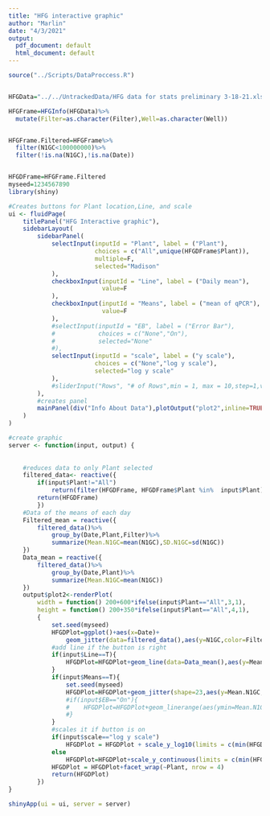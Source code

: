 ```yaml
---
title: "HFG interactive graphic"
author: "Marlin"
date: "4/3/2021"
output:
  pdf_document: default
  html_document: default
---
```

```r

source("../Scripts/DataProccess.R")


HFGData="../../UntrackedData/HFG data for stats preliminary 3-18-21.xlsx"

HFGFrame=HFGInfo(HFGData)%>%
  mutate(Filter=as.character(Filter),Well=as.character(Well))


HFGFrame.Filtered=HFGFrame%>%
  filter(N1GC<100000000)%>%
  filter(!is.na(N1GC),!is.na(Date))


HFGDFrame=HFGFrame.Filtered
myseed=1234567890
library(shiny)
```

```r


#Creates buttons for Plant location,Line, and scale
ui <- fluidPage(
    titlePanel("HFG Interactive graphic"),
    sidebarLayout(
        sidebarPanel(
            selectInput(inputId = "Plant", label = ("Plant"),
                        choices = c("All",unique(HFGDFrame$Plant)),
                        multiple=F,
                        selected="Madison"
            ),
            checkboxInput(inputId = "Line", label = ("Daily mean"),
                          value=F
            ),
            checkboxInput(inputId = "Means", label = ("mean of qPCR"),
                          value=F
            ),
            #selectInput(inputId = "EB", label = ("Error Bar"),
            #            choices = c("None","On"),
            #            selected="None"
            #),
            selectInput(inputId = "scale", label = ("y scale"),
                        choices = c("None","log y scale"),
                        selected="log y scale"
            ),
            #sliderInput("Rows", "# of Rows",min = 1, max = 10,step=1,value=1)
        ),
        #creates panel
        mainPanel(div("Info About Data"),plotOutput("plot2",inline=TRUE), br(),div("Discription Of Data"))
    )
)
```


```r
#create graphic                                       
server <- function(input, output) {
    
    
    #reduces data to only Plant selected
    filtered_data<- reactive({
        if(input$Plant!="All")
            return(filter(HFGDFrame, HFGDFrame$Plant %in%  input$Plant))
        return(HFGDFrame)
        })
    #Data of the means of each day
    Filtered_mean = reactive({
        filtered_data()%>%
            group_by(Date,Plant,Filter)%>%
            summarize(Mean.N1GC=mean(N1GC),SD.N1GC=sd(N1GC))
    })
    Data_mean = reactive({
        filtered_data()%>%
            group_by(Date,Plant)%>%
            summarize(Mean.N1GC=mean(N1GC))
    })
    output$plot2<-renderPlot(
        width = function() 200+600*ifelse(input$Plant=="All",3,1),
        height = function() 200+350*ifelse(input$Plant=="All",4,1),
        {
            set.seed(myseed)
            HFGDPlot=ggplot()+aes(x=Date)+
                geom_jitter(data=filtered_data(),aes(y=N1GC,color=Filter),alpha=.7,height=0,width=.1,size=3)
            #add line if the button is right
            if(input$Line==T){
                HFGDPlot=HFGDPlot+geom_line(data=Data_mean(),aes(y=Mean.N1GC),size=1)
            }
            if(input$Means==T){
                set.seed(myseed)
                HFGDPlot=HFGDPlot+geom_jitter(shape=23,aes(y=Mean.N1GC,fill=Filter),size=5,height=0,width=.1,data=Filtered_mean())
                #if(input$EB=="On"){
                #    HFGDPlot=HFGDPlot+geom_linerange(aes(ymin=Mean.N1GC-SD.N1GC, ymax=Mean.N1GC+SD.N1GC,color=Filter),alpha=.7,size=2,data=Filtered_mean())
                #}
            }
            #scales it if button is on
            if(input$scale=="log y scale")
                HFGDPlot = HFGDPlot + scale_y_log10(limits = c(min(HFGDFrame$N1GC),max(HFGDFrame$N1GC)))
            else
                HFGDPlot=HFGDPlot+scale_y_continuous(limits = c(min(HFGDFrame$N1GC),max(HFGDFrame$N1GC)))
            HFGDPlot = HFGDPlot+facet_wrap(~Plant, nrow = 4)
            return(HFGDPlot)
        })
}

shinyApp(ui = ui, server = server)

```